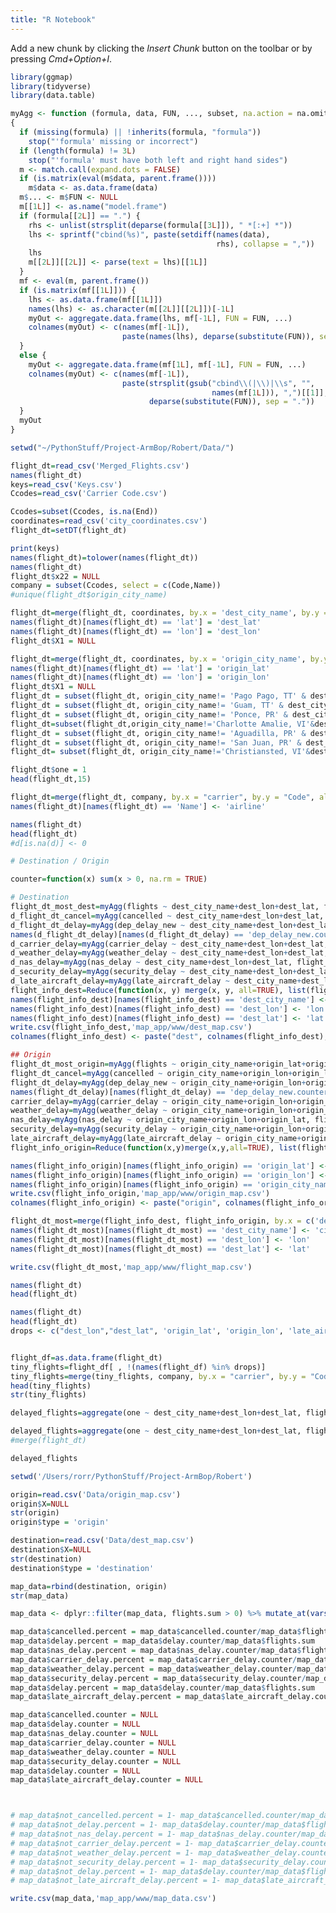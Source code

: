 ```yaml
---
title: "R Notebook"
---
```

Add a new chunk by clicking the *Insert Chunk* button on the toolbar or by pressing *Cmd+Option+I*.
```r
library(ggmap)
library(tidyverse)
library(data.table)

myAgg <- function (formula, data, FUN, ..., subset, na.action = na.omit) 
{
  if (missing(formula) || !inherits(formula, "formula")) 
    stop("'formula' missing or incorrect")
  if (length(formula) != 3L) 
    stop("'formula' must have both left and right hand sides")
  m <- match.call(expand.dots = FALSE)
  if (is.matrix(eval(m$data, parent.frame()))) 
    m$data <- as.data.frame(data)
  m$... <- m$FUN <- NULL
  m[[1L]] <- as.name("model.frame")
  if (formula[[2L]] == ".") {
    rhs <- unlist(strsplit(deparse(formula[[3L]]), " *[:+] *"))
    lhs <- sprintf("cbind(%s)", paste(setdiff(names(data), 
                                              rhs), collapse = ","))
    lhs
    m[[2L]][[2L]] <- parse(text = lhs)[[1L]]
  }
  mf <- eval(m, parent.frame())
  if (is.matrix(mf[[1L]])) {
    lhs <- as.data.frame(mf[[1L]])
    names(lhs) <- as.character(m[[2L]][[2L]])[-1L]
    myOut <- aggregate.data.frame(lhs, mf[-1L], FUN = FUN, ...)
    colnames(myOut) <- c(names(mf[-1L]), 
                         paste(names(lhs), deparse(substitute(FUN)), sep = "."))
  }
  else {
    myOut <- aggregate.data.frame(mf[1L], mf[-1L], FUN = FUN, ...)
    colnames(myOut) <- c(names(mf[-1L]), 
                         paste(strsplit(gsub("cbind\\(|\\)|\\s", "", 
                                             names(mf[1L])), ",")[[1]],
                               deparse(substitute(FUN)), sep = "."))
  } 
  myOut
}

```

```r
setwd("~/PythonStuff/Project-ArmBop/Robert/Data/")

flight_dt=read_csv('Merged_Flights.csv')
names(flight_dt)
keys=read_csv('Keys.csv')
Ccodes=read_csv('Carrier Code.csv')

Ccodes=subset(Ccodes, is.na(End))
coordinates=read_csv('city_coordinates.csv')
flight_dt=setDT(flight_dt)

```

```r
print(keys)
names(flight_dt)=tolower(names(flight_dt))
names(flight_dt)
flight_dt$x22 = NULL
company = subset(Ccodes, select = c(Code,Name))
#unique(flight_dt$origin_city_name)
```



```r
flight_dt=merge(flight_dt, coordinates, by.x = 'dest_city_name', by.y = 'city_name')
names(flight_dt)[names(flight_dt) == 'lat'] = 'dest_lat'
names(flight_dt)[names(flight_dt) == 'lon'] = 'dest_lon'
flight_dt$X1 = NULL

flight_dt=merge(flight_dt, coordinates, by.x = 'origin_city_name', by.y = 'city_name')
names(flight_dt)[names(flight_dt) == 'lat'] = 'origin_lat'
names(flight_dt)[names(flight_dt) == 'lon'] = 'origin_lon'
flight_dt$X1 = NULL
flight_dt = subset(flight_dt, origin_city_name!= 'Pago Pago, TT' & dest_city_name!= 'Pago Pago, TT')
flight_dt = subset(flight_dt, origin_city_name!= 'Guam, TT' & dest_city_name!= 'Guam, TT')
flight_dt = subset(flight_dt, origin_city_name!= 'Ponce, PR' & dest_city_name!= 'Ponce, PR')
flight_dt=subset(flight_dt,origin_city_name!='Charlotte Amalie, VI'&dest_city_name!='Charlotte Amalie, VI')
flight_dt = subset(flight_dt, origin_city_name!= 'Aguadilla, PR' & dest_city_name!= 'Aguadilla, PR')
flight_dt = subset(flight_dt, origin_city_name!= 'San Juan, PR' & dest_city_name!= 'San Juan, PR')
flight_dt= subset(flight_dt, origin_city_name!='Christiansted, VI'&dest_city_name!='Christiansted, VI')

flight_dt$one = 1
head(flight_dt,15)
```

```r
flight_dt=merge(flight_dt, company, by.x = "carrier", by.y = "Code", all.x = T)
names(flight_dt)[names(flight_dt) == 'Name'] <- 'airline'

names(flight_dt)
head(flight_dt)
#d[is.na(d)] <- 0
```

```r
# Destination / Origin

counter=function(x) sum(x > 0, na.rm = TRUE)

# Destination
flight_dt_most_dest=myAgg(flights ~ dest_city_name+dest_lon+dest_lat, flight_dt, sum)
d_flight_dt_cancel=myAgg(cancelled ~ dest_city_name+dest_lon+dest_lat, flight_dt, counter)
d_flight_dt_delay=myAgg(dep_delay_new ~ dest_city_name+dest_lon+dest_lat, flight_dt, counter)
names(d_flight_dt_delay)[names(d_flight_dt_delay) == 'dep_delay_new.counter'] <- 'delay.counter'
d_carrier_delay=myAgg(carrier_delay ~ dest_city_name+dest_lon+dest_lat, flight_dt, counter)
d_weather_delay=myAgg(weather_delay ~ dest_city_name+dest_lon+dest_lat, flight_dt, counter)
d_nas_delay=myAgg(nas_delay ~ dest_city_name+dest_lon+dest_lat, flight_dt, counter)
d_security_delay=myAgg(security_delay ~ dest_city_name+dest_lon+dest_lat, flight_dt, counter)
d_late_aircraft_delay=myAgg(late_aircraft_delay ~ dest_city_name+dest_lon+dest_lat, flight_dt, counter)
flight_info_dest=Reduce(function(x, y) merge(x, y, all=TRUE), list(flight_dt_most_dest,d_flight_dt_cancel, d_flight_dt_delay,d_nas_delay,d_carrier_delay,d_weather_delay,d_security_delay,d_late_aircraft_delay))
names(flight_info_dest)[names(flight_info_dest) == 'dest_city_name'] <- 'city_name'
names(flight_info_dest)[names(flight_info_dest) == 'dest_lon'] <- 'lon'
names(flight_info_dest)[names(flight_info_dest) == 'dest_lat'] <- 'lat'
write.csv(flight_info_dest,'map_app/www/dest_map.csv')
colnames(flight_info_dest) <- paste("dest", colnames(flight_info_dest), sep = "_")

## Origin
flight_dt_most_origin=myAgg(flights ~ origin_city_name+origin_lat+origin_lon, flight_dt, sum)
flight_dt_cancel=myAgg(cancelled ~ origin_city_name+origin_lon+origin_lat, flight_dt, counter)
flight_dt_delay=myAgg(dep_delay_new ~ origin_city_name+origin_lon+origin_lat, flight_dt, counter)
names(flight_dt_delay)[names(flight_dt_delay) == 'dep_delay_new.counter'] <- 'delay.counter'
carrier_delay=myAgg(carrier_delay ~ origin_city_name+origin_lon+origin_lat, flight_dt, counter)
weather_delay=myAgg(weather_delay ~ origin_city_name+origin_lon+origin_lat, flight_dt, counter)
nas_delay=myAgg(nas_delay ~ origin_city_name+origin_lon+origin_lat, flight_dt, counter)
security_delay=myAgg(security_delay ~ origin_city_name+origin_lon+origin_lat, flight_dt, counter)
late_aircraft_delay=myAgg(late_aircraft_delay ~ origin_city_name+origin_lon+origin_lat, flight_dt, counter)
flight_info_origin=Reduce(function(x,y)merge(x,y,all=TRUE), list(flight_dt_most_origin,flight_dt_cancel,flight_dt_delay,nas_delay,carrier_delay,weather_delay,security_delay,late_aircraft_delay))

names(flight_info_origin)[names(flight_info_origin) == 'origin_lat'] <- 'lat'
names(flight_info_origin)[names(flight_info_origin) == 'origin_lon'] <- 'lon'
names(flight_info_origin)[names(flight_info_origin) == 'origin_city_name'] <- 'city_name'
write.csv(flight_info_origin,'map_app/www/origin_map.csv')
colnames(flight_info_origin) <- paste("origin", colnames(flight_info_origin), sep = "_")

flight_dt_most=merge(flight_info_dest, flight_info_origin, by.x = c('dest_city_name','dest_lon','dest_lat'), by.y = c('origin_city_name','origin_lon','origin_lat'), all=T)
names(flight_dt_most)[names(flight_dt_most) == 'dest_city_name'] <- 'city_name'
names(flight_dt_most)[names(flight_dt_most) == 'dest_lon'] <- 'lon'
names(flight_dt_most)[names(flight_dt_most) == 'dest_lat'] <- 'lat'

write.csv(flight_dt_most,'map_app/www/flight_map.csv')
```

```r



names(flight_dt)
head(flight_dt)

```


```r
names(flight_dt)
head(flight_dt)
drops <- c("dest_lon","dest_lat", 'origin_lat', 'origin_lon', 'late_aircraft_delay', 'security_delay','nas_delay','carrier_delay','dest','origin', 'year','month', 'weather_delay','div_airport_landings','day_of_month')


flight_df=as.data.frame(flight_dt)
tiny_flights=flight_df[ , !(names(flight_df) %in% drops)]
tiny_flights=merge(tiny_flights, company, by.x = "carrier", by.y = "Code", all.x = T)
head(tiny_flights)
str(tiny_flights)

delayed_flights=aggregate(one ~ dest_city_name+dest_lon+dest_lat, flight_dt, sum)

delayed_flights=aggregate(one ~ dest_city_name+dest_lon+dest_lat, flight_dt, sum)
#merge(flight_dt)

delayed_flights


```

```r
setwd('/Users/rorr/PythonStuff/Project-ArmBop/Robert')

origin=read.csv('Data/origin_map.csv')
origin$X=NULL
str(origin)
origin$type = 'origin'

destination=read.csv('Data/dest_map.csv')
destination$X=NULL
str(destination)
destination$type = 'destination'

map_data=rbind(destination, origin)
str(map_data)

map_data <- dplyr::filter(map_data, flights.sum > 0) %>% mutate_at(vars(lat, lon, flights.sum, cancelled.counter, delay.counter, nas_delay.counter,carrier_delay.counter,weather_delay.counter,security_delay.counter,late_aircraft_delay.counter),funs(as.numeric)) %>% na.omit

map_data$cancelled.percent = map_data$cancelled.counter/map_data$flights.sum
map_data$delay.percent = map_data$delay.counter/map_data$flights.sum
map_data$nas_delay.percent = map_data$nas_delay.counter/map_data$flights.sum
map_data$carrier_delay.percent = map_data$carrier_delay.counter/map_data$flights.sum
map_data$weather_delay.percent = map_data$weather_delay.counter/map_data$flights.sum
map_data$security_delay.percent = map_data$security_delay.counter/map_data$flights.sum
map_data$delay.percent = map_data$delay.counter/map_data$flights.sum
map_data$late_aircraft_delay.percent = map_data$late_aircraft_delay.counter/map_data$flights.sum

map_data$cancelled.counter = NULL
map_data$delay.counter = NULL
map_data$nas_delay.counter = NULL
map_data$carrier_delay.counter = NULL
map_data$weather_delay.counter = NULL
map_data$security_delay.counter = NULL
map_data$delay.counter = NULL
map_data$late_aircraft_delay.counter = NULL



# map_data$not_cancelled.percent = 1- map_data$cancelled.counter/map_data$flights.sum
# map_data$not_delay.percent = 1- map_data$delay.counter/map_data$flights.sum
# map_data$not_nas_delay.percent = 1- map_data$nas_delay.counter/map_data$flights.sum
# map_data$not_carrier_delay.percent = 1- map_data$carrier_delay.counter/map_data$flights.sum
# map_data$not_weather_delay.percent = 1- map_data$weather_delay.counter/map_data$flights.sum
# map_data$not_security_delay.percent = 1- map_data$security_delay.counter/map_data$flights.sum
# map_data$not_delay.percent = 1- map_data$delay.counter/map_data$flights.sum
# map_data$not_late_aircraft_delay.percent = 1- map_data$late_aircraft_delay.counter/map_data$flights.sum

write.csv(map_data,'map_app/www/map_data.csv')

```

